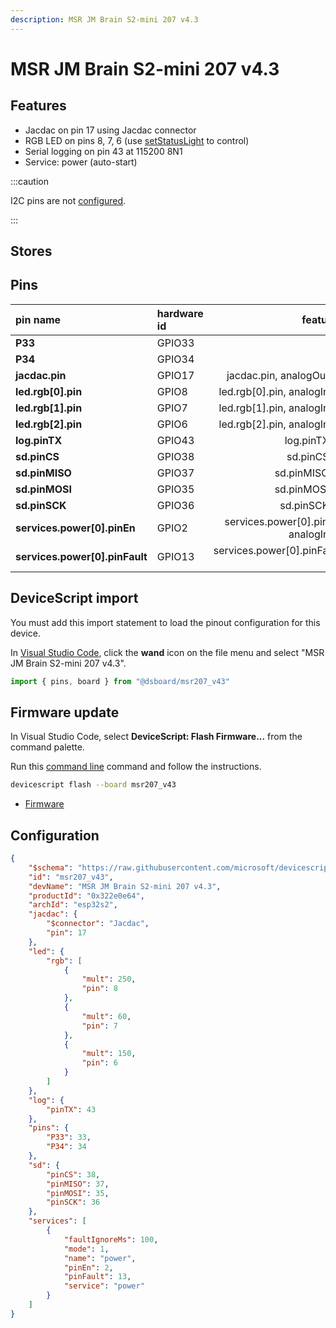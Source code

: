 ```yaml
---
description: MSR JM Brain S2-mini 207 v4.3
---
```

# MSR JM Brain S2-mini 207 v4.3


## Features

-  Jacdac on pin 17 using Jacdac connector
-  RGB LED on pins 8, 7, 6  (use [setStatusLight](/developer/status-light) to control)
-  Serial logging on pin 43 at 115200 8N1
-  Service: power (auto-start)

:::caution

I2C pins are not [configured](/developer/board-configuration).

:::


## Stores


## Pins

| pin name | hardware id | features |
|:---------|:------------|---------:|
| **P33** |  GPIO33 |  io |
| **P34** |  GPIO34 |  io |
| **jacdac.pin** |  GPIO17 |  jacdac.pin,  analogOut,  io |
| **led.rgb[0].pin** |  GPIO8 |  led.rgb[0].pin,  analogIn,  io |
| **led.rgb[1].pin** |  GPIO7 |  led.rgb[1].pin,  analogIn,  io |
| **led.rgb[2].pin** |  GPIO6 |  led.rgb[2].pin,  analogIn,  io |
| **log.pinTX** |  GPIO43 |  log.pinTX,  io |
| **sd.pinCS** |  GPIO38 |  sd.pinCS,  io |
| **sd.pinMISO** |  GPIO37 |  sd.pinMISO,  io |
| **sd.pinMOSI** |  GPIO35 |  sd.pinMOSI,  io |
| **sd.pinSCK** |  GPIO36 |  sd.pinSCK,  io |
| **services.power[0].pinEn** |  GPIO2 |  services.power[0].pinEn,  analogIn,  io |
| **services.power[0].pinFault** |  GPIO13 |  services.power[0].pinFault,  io |



## DeviceScript import


You must add this import statement to load 
the pinout configuration for this device.

In [Visual Studio Code](/getting-started/vscode),
click the **wand** icon on the file menu and 
select "MSR JM Brain S2-mini 207 v4.3".

```ts
import { pins, board } from "@dsboard/msr207_v43"
```

## Firmware update

In Visual Studio Code,
select **DeviceScript: Flash Firmware...** from the command palette.
        
Run this [command line](/api/cli) command and follow the instructions.

```bash
devicescript flash --board msr207_v43
```


- [Firmware](https://github.com/microsoft/devicescript-esp32/releases/latest/download/devicescript-esp32s2-msr207_v43-0x1000.bin)

## Configuration

```json title="msr207_v43.json"
{
    "$schema": "https://raw.githubusercontent.com/microsoft/devicescript-esp32/main/boards/esp32deviceconfig.schema.json",
    "id": "msr207_v43",
    "devName": "MSR JM Brain S2-mini 207 v4.3",
    "productId": "0x322e0e64",
    "archId": "esp32s2",
    "jacdac": {
        "$connector": "Jacdac",
        "pin": 17
    },
    "led": {
        "rgb": [
            {
                "mult": 250,
                "pin": 8
            },
            {
                "mult": 60,
                "pin": 7
            },
            {
                "mult": 150,
                "pin": 6
            }
        ]
    },
    "log": {
        "pinTX": 43
    },
    "pins": {
        "P33": 33,
        "P34": 34
    },
    "sd": {
        "pinCS": 38,
        "pinMISO": 37,
        "pinMOSI": 35,
        "pinSCK": 36
    },
    "services": [
        {
            "faultIgnoreMs": 100,
            "mode": 1,
            "name": "power",
            "pinEn": 2,
            "pinFault": 13,
            "service": "power"
        }
    ]
}
```
